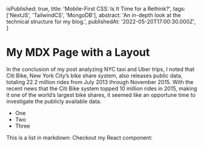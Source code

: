 
  isPublished: true,
  title: 'Mobile-First CSS: Is It Time for a Rethink?',
  tags: ['NextJS', 'TailwindCS', 'MongoDB'],
  abstract: 'An in-depth look at the technical structure for my blog.',
  publishedAt: '2022-05-20T17:00:30.000Z',
}

# My MDX Page with a Layout

In the conclusion of my post analyzing NYC taxi and Uber trips, I noted that Citi Bike, New York City’s bike share system, also releases public data, totaling 22.2 million rides from July 2013 through November 2015. With the recent news that the Citi Bike system topped 10 million rides in 2015, making it one of the world’s largest bike shares, it seemed like an opportune time to investigate the publicly available data.

- One
- Two
- Three

This is a list in markdown:
Checkout my React component:


